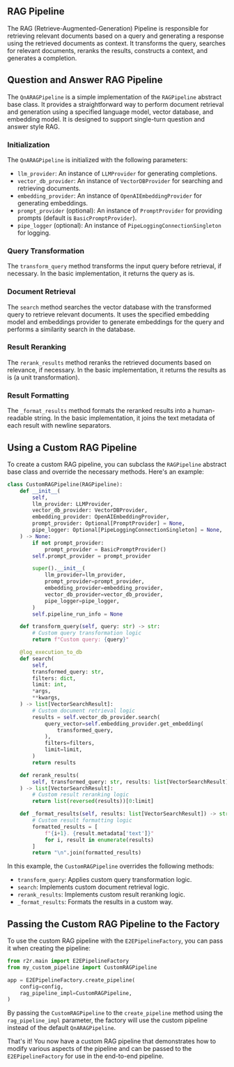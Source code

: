 ## RAG Pipeline

The RAG (Retrieve-Augmented-Generation) Pipeline is responsible for retrieving relevant documents based on a query and generating a response using the retrieved documents as context. It transforms the query, searches for relevant documents, reranks the results, constructs a context, and generates a completion.

## Question and Answer RAG Pipeline

The `QnARAGPipeline` is a simple implementation of the `RAGPipeline` abstract base class. It provides a straightforward way to perform document retrieval and generation using a specified language model, vector database, and embedding model. It is designed to support single-turn question and answer style RAG.

### Initialization

The `QnARAGPipeline` is initialized with the following parameters:
- `llm_provider`: An instance of `LLMProvider` for generating completions.
- `vector_db_provider`: An instance of `VectorDBProvider` for searching and retrieving documents.
- `embedding_provider`: An instance of `OpenAIEmbeddingProvider` for generating embeddings.
- `prompt_provider` (optional): An instance of `PromptProvider` for providing prompts (default is `BasicPromptProvider`).
- `pipe_logger` (optional): An instance of `PipeLoggingConnectionSingleton` for logging.

### Query Transformation

The `transform_query` method transforms the input query before retrieval, if necessary. In the basic implementation, it returns the query as is.

### Document Retrieval

The `search` method searches the vector database with the transformed query to retrieve relevant documents. It uses the specified embedding model and embeddings provider to generate embeddings for the query and performs a similarity search in the database.

### Result Reranking

The `rerank_results` method reranks the retrieved documents based on relevance, if necessary. In the basic implementation, it returns the results as is (a unit transformation).

### Result Formatting

The `_format_results` method formats the reranked results into a human-readable string. In the basic implementation, it joins the text metadata of each result with newline separators.

## Using a Custom RAG Pipeline

To create a custom RAG pipeline, you can subclass the `RAGPipeline` abstract base class and override the necessary methods. Here's an example:

```python
class CustomRAGPipeline(RAGPipeline):
    def __init__(
        self,
        llm_provider: LLMProvider,
        vector_db_provider: VectorDBProvider,
        embedding_provider: OpenAIEmbeddingProvider,
        prompt_provider: Optional[PromptProvider] = None,
        pipe_logger: Optional[PipeLoggingConnectionSingleton] = None,
    ) -> None:
        if not prompt_provider:
            prompt_provider = BasicPromptProvider()
        self.prompt_provider = prompt_provider

        super().__init__(
            llm_provider=llm_provider,
            prompt_provider=prompt_provider,
            embedding_provider=embedding_provider,
            vector_db_provider=vector_db_provider,
            pipe_logger=pipe_logger,
        )
        self.pipeline_run_info = None

    def transform_query(self, query: str) -> str:
        # Custom query transformation logic
        return f"Custom query: {query}"

    @log_execution_to_db
    def search(
        self,
        transformed_query: str,
        filters: dict,
        limit: int,
        *args,
        **kwargs,
    ) -> list[VectorSearchResult]:
        # Custom document retrieval logic
        results = self.vector_db_provider.search(
            query_vector=self.embedding_provider.get_embedding(
                transformed_query,
            ),
            filters=filters,
            limit=limit,
        )
        return results

    def rerank_results(
        self, transformed_query: str, results: list[VectorSearchResult], limit
    ) -> list[VectorSearchResult]:
        # Custom result reranking logic
        return list(reversed(results))[0:limit]

    def _format_results(self, results: list[VectorSearchResult]) -> str:
        # Custom result formatting logic
        formatted_results = [
            f"{i+1}. {result.metadata['text']}"
            for i, result in enumerate(results)
        ]
        return "\n".join(formatted_results)
```

In this example, the `CustomRAGPipeline` overrides the following methods:
- `transform_query`: Applies custom query transformation logic.
- `search`: Implements custom document retrieval logic.
- `rerank_results`: Implements custom result reranking logic.
- `_format_results`: Formats the results in a custom way.

## Passing the Custom RAG Pipeline to the Factory

To use the custom RAG pipeline with the `E2EPipelineFactory`, you can pass it when creating the pipeline:

```python
from r2r.main import E2EPipelineFactory
from my_custom_pipeline import CustomRAGPipeline

app = E2EPipelineFactory.create_pipeline(
    config=config,
    rag_pipeline_impl=CustomRAGPipeline,
)
```

By passing the `CustomRAGPipeline` to the `create_pipeline` method using the `rag_pipeline_impl` parameter, the factory will use the custom pipeline instead of the default `QnARAGPipeline`.

That's it! You now have a custom RAG pipeline that demonstrates how to modify various aspects of the pipeline and can be passed to the `E2EPipelineFactory` for use in the end-to-end pipeline.